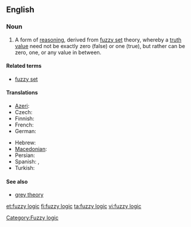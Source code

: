 ==English==

===Noun===
{{wikipedia}}
{{en-noun|sg=[[fuzzy]] [[logic]]}}

# A form of [[reasoning]], derived from [[fuzzy set]] theory, whereby a [[truth value]] need not be exactly zero (false) or one (true), but rather can be zero, one, or any value in between.

====Related terms====
* [[fuzzy set]]

====Translations====
{{trans-top|logic based on the notion of fuzzy set}}
* [[Azeri]]: {{t|az|qeyri-səlis məntiq}}
* Czech: {{t-|cs|fuzzy logika|f}}
* Finnish: {{t-|fi|sumea logiikka}}
* French: {{t-|fr|logique floue|f}}
* German: {{t|de|Fuzzylogik}}
{{trans-mid}}
* Hebrew: {{t-|he|לוגיקה עמומה|f|tr=lógika amumá}}
* [[Macedonian]]: {{t|mk|фази логика|f|tr=fázi lógika}}
* Persian: {{t|fa|منطق فازی|xs=Persian}}
* Spanish: {{t-|es|lógica difusa|f}}, {{t-|es|lógica borrosa|f}}
* Turkish: {{t|tr|bulanık mantık}}
{{trans-bottom}}

====See also====
* [[grey theory]]

[[Category:Fuzzy logic]]

[[et:fuzzy logic]]
[[fi:fuzzy logic]]
[[ta:fuzzy logic]]
[[vi:fuzzy logic]]